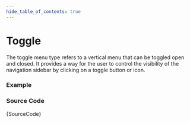 ```yaml
---
hide_table_of_contents: true
---
```



# Toggle

The toggle menu type refers to a vertical menu that can be toggled open and closed. It provides a way for the user to control the visibility of the navigation sidebar by clicking on a toggle button or icon.

### Example

<IframeWindow url='https://demos.pixinvent.com/vuexy-nextjs-admin-template/demo-1/en/menu-examples/vertical-menu/menu-types/toggle' />

### Source Code

<TsToJsCodeSnippet>{SourceCode}</TsToJsCodeSnippet>
